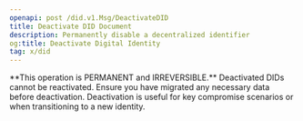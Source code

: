 ```yaml
---
openapi: post /did.v1.Msg/DeactivateDID
title: Deactivate DID Document
description: Permanently disable a decentralized identifier
og:title: Deactivate Digital Identity
tag: x/did
---
```


<Warning>
  **This operation is PERMANENT and IRREVERSIBLE.**
  Deactivated DIDs cannot be reactivated. Ensure you have migrated
  any necessary data before deactivation.
</Warning>

<Info>
  Deactivation is useful for key compromise scenarios or when
  transitioning to a new identity.
</Info>

